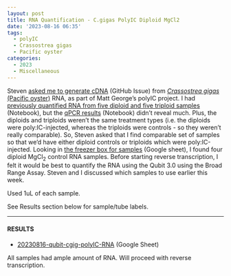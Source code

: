 ```yaml
---
layout: post
title: RNA Quantification - C.gigas PolyIC Diploid MgCl2
date: '2023-08-16 06:35'
tags: 
  - polyIC
  - Crassostrea gigas
  - Pacific oyster
categories: 
  - 2023
  - Miscellaneous
---
```

Steven [asked me to generate cDNA](https://github.com/RobertsLab/resources/issues/1675) (GitHub Issue) from [_Crassostrea gigas_ (Pacific oyster)](http://en.wikipedia.org/wiki/Pacific_oyster) RNA, as part of Matt George's polyIC project. I had [previously quantified RNA from five diploid and five triploid samples](https://robertslab.github.io/sams-notebook/2023/07/21/RNA-Quantification-C.gigas-PolyIC.html) (Notebook), but the [qPCR results](https://robertslab.github.io/sams-notebook/2023/07/26/qPCR-C.gigas-polyIC.html) (Notebook) didn't reveal much. Plus, the diploids and triploids weren't the same treatment types (i.e. the diploids were poly:IC-injected, whereas the triploids were controls - so they weren't really comparable). So, Steven asked that I find comparable set of samples so that we'd have either diploid controls or triploids which were poly:IC-injected. Looking in [the freezer box for samples](https://docs.google.com/spreadsheets/d/1VKN9vogT6q5IpOo-PoB9WNeFUT3k_BCQ8_P7_DY81oM/edit#gid=0) (Google sheet), I found four diploid MgCl<sub>2</sub> control RNA samples. Before starting reverse transcription, I felt it would be best to quantify the RNA using the Qubit 3.0 using the Broad Range Assay. Steven and I discussed which samples to use earlier this week.

Used 1uL of each sample.

See Results section below for sample/tube labels.


---

#### RESULTS


- [20230816-qubit-cgig-polyIC-RNA](https://docs.google.com/spreadsheets/d/1AoHltNOTup5GoOJ2ef8mE5u_Q9ARAfetgTJ5d7M05Og/edit?usp=sharing) (Google Sheet)

All samples had ample amount of RNA. Will proceed with reverse transcription.

